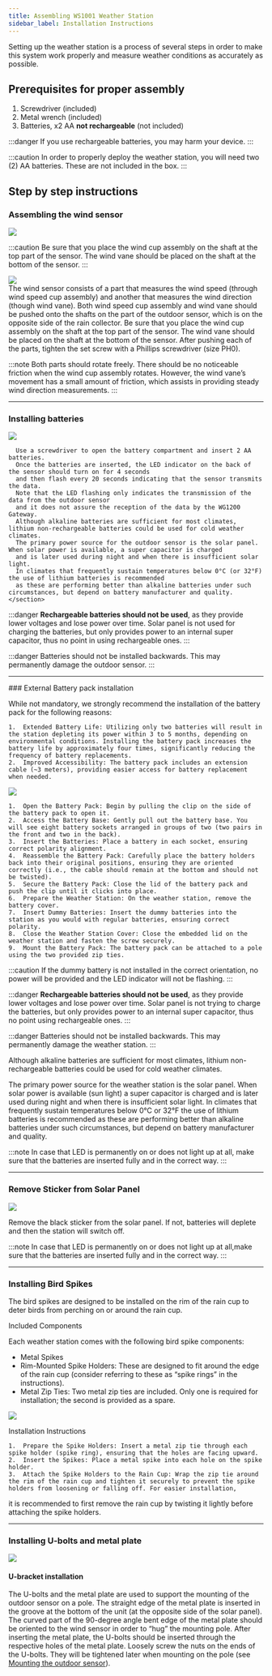 ```yaml
---
title: Assembling WS1001 Weather Station
sidebar_label: Installation Instructions
---
```



Setting up the weather station is a process of several steps in order to make this system work properly
and measure weather conditions as accurately as possible.

## Prerequisites for proper assembly

1. Screwdriver (included)
1. Metal wrench (included)
1. Batteries, x2 AA  **not rechargeable**  (not included)

:::danger 
If you use rechargeable batteries, you may harm your device.
:::

:::caution
In order to properly deploy the weather station, you will need two (2) AA batteries. These are not included in the box.
:::

## Step by step instructions

### Assembling the wind sensor

<div class="explanation">
  <img src={useBaseUrl("img/wxm-devices/m5/ws1000-wind-vane-cap-correct-false-position.svg")} />

:::caution
Be sure that you place the wind cup assembly on the shaft at the top part of the sensor. The wind vane should be placed on the shaft at the bottom of the sensor.
:::
</div>

<div class="control">
  <img src={useBaseUrl("img/wxm-devices/m5/ws1000-wind-vane-assembly.svg")} />
</div>
The wind sensor consists of a part that measures the wind speed (through wind speed cup assembly)
and another that measures the wind direction (though wind vane).
Both wind speed cup assembly and wind vane should be pushed onto the shafts on the part of the outdoor sensor,
which is on the opposite side of the rain collector. Be sure that you place the wind cup assembly on the shaft at the top part of the sensor.
The wind vane should be placed on the shaft at the bottom of the sensor.
After pushing each of the parts, tighten the set screw with a Phillips screwdriver (size PH0).

:::note
Both parts should rotate freely. There should be no noticeable friction when the wind cup assembly rotates.
However, the wind vane’s movement has a small amount of friction, which assists in providing steady wind direction measurements.
:::

<hr/>

### Installing batteries

<div class="explanation">
    <img src={useBaseUrl("img/wxm-devices/m5/battery-installation.svg")} />
    <section>

      Use a screwdriver to open the battery compartment and insert 2 AA batteries.
      Once the batteries are inserted, the LED indicator on the back of the sensor should turn on for 4 seconds
      and then flash every 20 seconds indicating that the sensor transmits the data.
      Note that the LED flashing only indicates the transmission of the data from the outdoor sensor
      and it does not assure the reception of the data by the WG1200 Gateway.
      Although alkaline batteries are sufficient for most climates, lithium non-rechargeable batteries could be used for cold weather climates.
      The primary power source for the outdoor sensor is the solar panel. When solar power is available, a super capacitor is charged
      and is later used during night and when there is insufficient solar light.
      In climates that frequently sustain temperatures below 0°C (or 32°F) the use of lithium batteries is recommended
      as these are performing better than alkaline batteries under such circumstances, but depend on battery manufacturer and quality.
    </section>
</div>

:::danger
**Rechargeable batteries should not be used**, as they provide lower voltages and lose power over time.
Solar panel is not used for charging the batteries, but only provides power to an internal super capacitor,
thus no point in using rechargeable ones.
:::
  
:::danger
Batteries should not be installed backwards. This may permanently damage the outdoor sensor.
:::
<hr/>
### External Battery pack installation 

While not mandatory, we strongly recommend the installation of the battery pack for the following reasons:

	1.	Extended Battery Life: Utilizing only two batteries will result in the station depleting its power within 3 to 5 months, depending on environmental conditions. Installing the battery pack increases the battery life by approximately four times, significantly reducing the frequency of battery replacements.
	2.	Improved Accessibility: The battery pack includes an extension cable (~3 meters), providing easier access for battery replacement when needed.

<div class="control">
  <img src={useBaseUrl("/img/wxm-devices/ws-1001/battery-pack.png")} />
</div>

	1.	Open the Battery Pack: Begin by pulling the clip on the side of the battery pack to open it.
	2.	Access the Battery Base: Gently pull out the battery base. You will see eight battery sockets arranged in groups of two (two pairs in the front and two in the back).
	3.	Insert the Batteries: Place a battery in each socket, ensuring correct polarity alignment.
	4.	Reassemble the Battery Pack: Carefully place the battery holders back into their original positions, ensuring they are oriented correctly (i.e., the cable should remain at the bottom and should not be twisted).
	5.	Secure the Battery Pack: Close the lid of the battery pack and push the clip until it clicks into place.
	6.	Prepare the Weather Station: On the weather station, remove the battery cover.
	7.	Insert Dummy Batteries: Insert the dummy batteries into the station as you would with regular batteries, ensuring correct polarity.
	8.	Close the Weather Station Cover: Close the embedded lid on the weather station and fasten the screw securely.
	9.	Mount the Battery Pack: The battery pack can be attached to a pole using the two provided zip ties.


:::caution
If the dummy battery is not installed in the correct orientation, no power will be provided and the LED indicator will not be flashing.
:::

:::danger
**Rechargeable batteries should not be used**, as they provide lower voltages and lose power over time.
Solar panel is not trying to charge the batteries, but only provides power to an internal super capacitor,
thus no point using rechargeable ones.
:::

:::danger
Batteries should not be installed backwards. This may permanently damage the weather station.
:::

Although alkaline batteries are sufficient for most climates, lithium non-rechargeable batteries could be used for cold weather climates.

The primary power source for the weather station is the solar panel. When solar power is available (sun light) a super capacitor is charged
and is later used during night and when there is insufficient solar light.
In climates that frequently sustain temperatures below 0°C or 32°F the use of lithium batteries is recommended
as these are performing better than alkaline batteries under such circumstances, but depend on battery manufacturer and quality.

:::note
In case that LED is permanently on or does not light up at all,
make sure that the batteries are inserted fully and in the correct way.
:::

<hr/>

### Remove Sticker from Solar Panel

<div class="explanation">
  <img src={useBaseUrl("img/wxm-devices/m5/remove-sticker.svg")} />
<div>
  <p>
    Remove the black sticker from the solar panel. If not, batteries will deplete and then the station will switch off.
  </p>

:::note
In case that LED is permanently on or does not light up at all,make sure that the batteries are inserted fully and in the correct way.
:::
</div>
</div>

<hr/>

### Installing Bird Spikes
The bird spikes are designed to be installed on the rim of the rain cup to deter birds from perching on or around 
the rain cup. 

Included Components

Each weather station comes with the following bird spike components:

-	Metal Spikes
-	Rim-Mounted Spike Holders: These are designed to fit around the edge of the rain cup (consider referring to these as “spike rings” in the instructions).
-	Metal Zip Ties: Two metal zip ties are included. Only one is required for installation; the second is provided as a spare.

<div class="control">
  <img src={useBaseUrl("img/wxm-devices/ws-1001/bird-spikes.png")} />
</div>

Installation Instructions

	1.	Prepare the Spike Holders: Insert a metal zip tie through each spike holder (spike ring), ensuring that the holes are facing upward.
	2.	Insert the Spikes: Place a metal spike into each hole on the spike holder.
	3.	Attach the Spike Holders to the Rain Cup: Wrap the zip tie around the rim of the rain cup and tighten it securely to prevent the spike holders from loosening or falling off. For easier installation, 
  it is recommended to first remove the rain cup by twisting it lightly before attaching the spike holders.

<hr/>

### Installing U-bolts and metal plate

<div class="control">
  <img src={useBaseUrl("img/wxm-devices/m5/u-bracket-installation.svg")} />
</div>

#### U-bracket installation

The U-bolts and the metal plate are used to support the mounting of the outdoor sensor on a pole.
The straight edge of the metal plate is inserted in the groove at the bottom of the unit (at the opposite side of the solar panel).
The curved part of the 90-degree angle bent edge of the metal plate should be oriented to the wind sensor in order to “hug” the mounting pole.
After inserting the metal plate, the U-bolts should be inserted through the respective holes of the metal plate.
Loosely screw the nuts on the ends of the U-bolts. They will be tightened later when mounting on the pole (see [Mounting the outdoor sensor](/wxm-devices/m5/install-weather-station#mounting-the-outdoor-sensor)).


